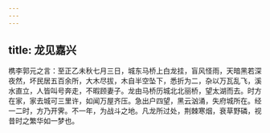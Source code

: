 ```yaml
---
---
---
```

title: 龙见嘉兴
---




槜李郭元之言：至正乙未秋七月三日，城东马桥上白龙挂，盲风怪雨，天暗黑若深夜然，坏民居五百余所，大木尽拔，木自半空坠下，悉折为二，杂以万瓦乱飞，溪水直立，人皆叫号奔走，不暇顾妻子。龙由马桥历城北北丽桥，望太湖而去。时方在家，家去城可三里许，如闻万屋齐压。急出户四望，黑云汹涌，失府城所在。经一二时，方乃开霁。不一年，为战斗之地。凡龙所过处，荆棘寒烟，衰草野磷，视昔时之繁华如一梦也。